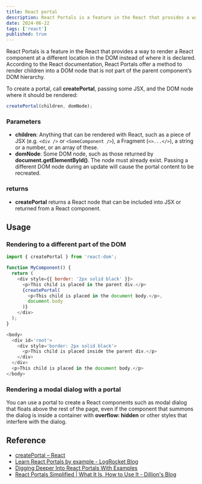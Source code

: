 ```yaml
---
title: React portal
description: React Portals is a feature in the React that provides a way to render a React component at a different location in the DOM instead of where it is declared.
date: 2024-06-22
tags: ['react']
published: true
---
```


React Portals is a feature in the React that provides a way to render a React component at a different location in the DOM instead of where it is declared. According to the React documentation, React Portals offer a method to render children into a DOM node that is not part of the parent component’s DOM hierarchy.

To create a portal, call **createPortal**, passing some JSX, and the DOM node where it should be rendered:

```js
createPortal(children, domNode);
```

### Parameters

- **children**: Anything that can be rendered with React, such as a piece of JSX (e.g. `<div />` or `<SomeComponent />`), a Fragment (`<>...</>`), a string or a number, or an array of these.
- **domNode**: Some DOM node, such as those returned by **document.getElementById()**. The node must already exist. Passing a different DOM node during an update will cause the portal content to be recreated.

### returns

- **createPortal** returns a React node that can be included into JSX or returned from a React component.

## Usage

### Rendering to a different part of the DOM

```js {7} showLineNumbers
import { createPortal } from 'react-dom';

function MyComponent() {
  return (
    <div style={{ border: '2px solid black' }}>
      <p>This child is placed in the parent div.</p>
      {createPortal(
        <p>This child is placed in the document body.</p>,
        document.body
      )}
    </div>
  );
}
```

```js
<body>
  <div id='root'>
    <div style='border: 2px solid black'>
      <p>This child is placed inside the parent div.</p>
    </div>
  </div>
  <p>This child is placed in the document body.</p>
</body>
```

### Rendering a modal dialog with a portal

You can use a portal to create a React components such as modal dialog that floats above the rest of the page, even if the component that summons the dialog is inside a container with **overflow: hidden** or other styles that interfere with the dialog.

## Reference

- [createPortal – React](https://react.dev/reference/react-dom/createPortal)
- [Learn React Portals by example - LogRocket Blog](https://blog.logrocket.com/learn-react-portals-example/)
- [Digging Deeper Into React Portals With Examples](https://betterprogramming.pub/digging-deeper-into-react-portals-with-examples-937f925edfa4)
- [React Portals Simplified | What It Is, How to Use It - Dillion's Blog](https://dillionmegida.com/p/react-portals-simplified/)
